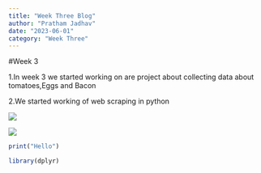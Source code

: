 ```yaml
---
title: "Week Three Blog"
author: "Pratham Jadhav"
date: "2023-06-01"
category: "Week Three"
---
```


#Week 3

1.In week 3 we started working on are project about collecting data about tomatoes,Eggs and Bacon

2.We started working of web scraping in python

![](images/Screen%20Shot%202023-06-01%20at%203.08.46%20PM.png)

![](images/Screen%20Shot%202023-06-01%20at%203.01.53%20PM.png)

```r
print("Hello")
```

```r
library(dplyr)

```
